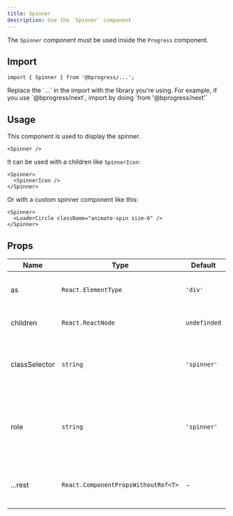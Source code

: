 ```yaml
---
title: Spinner
description: Use the `Spinner` component
---
```


The `Spinner` component must be used inside the `Progress` component.

## Import

```tsx
import { Spinner } from '@bprogress/...';
```

<Callout title="Note">
  Replace the `...` in the import with the library you're using. For example, if you use `@bprogress/next`, import by doing `from '@bprogress/next'`
</Callout>

## Usage

This component is used to display the spinner.

```tsx
<Spinner />
```

It can be used with a children like `SpinnerIcon`:

```tsx
<Spinner>
  <SpinnerIcon />
</Spinner>
```

Or with a custom spinner component like this:

```tsx
<Spinner>
  <LoaderCircle className="animate-spin size-6" />
</Spinner>
```

## Props

| Name | Type | Default | Description |
| --- | --- | --- | --- |
| as | `React.ElementType` | `'div'` | The component to render the progress element |
| children | `React.ReactNode` | `undefinded` | The children of the progress element |
| classSelector | `string` | `'spinner'` | The class selector of the progress element (depends on your css) |
| role | `string` | `'spinner'` | The role of the progress element (depends on the `barSelector` and `spinnerSelector` options you set) |
| ...rest | `React.ComponentPropsWithoutRef<T>` | - | The rest of the props are passed to the progress element |
